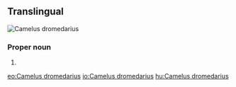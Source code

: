 ==Translingual==
[[File:07. Camel Profile, near Silverton, NSW, 07.07.2007.jpg|thumb|''[[Camelus dromedarius]]'']]
{{wikipedia}}
{{wikispecies}}

===Proper noun===
{{taxoninfl|i=1|g=m|head=[[Camelus]] {{epinew|dromedarius||la}}}}

# {{taxon|species|family|Camelidae|the [[dromedary]], a [[camel]] native to northern Africa and western Asia, the best-known member of the camel family}}

[[eo:Camelus dromedarius]]
[[io:Camelus dromedarius]]
[[hu:Camelus dromedarius]]